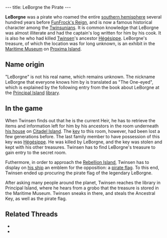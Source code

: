 ---
title: LeBorgne the Pirate
---

{{twinsunica import}}{{Infobox Character
 |image=
 |race=
 |gender=male
 |size=
 |age=dead
 |magical=
 |lba1=yes
 |lba2=no
 |alignment=neutral
 |occupation=Pirate
 |requires=
 |amount=
 |fam1=
 |fam2=
 |planet=
 |island=
 |building=
}}
'''LeBorgne''' was a pirate who roamed the entire [[southern hemisphere]] several hundred years before [[FunFrock's Reign]], and is now a famous historical character among the [[Twinsun]]ians. It is common knowledge that LeBorgne was almost illiterate and had the captain's log written for him by his cook. It is also he who had killed [[Twinsen]]'s ancestor [[Hégésippe]]. LeBorgne's treasure, of which the location was for long unknown, is an exhibit in the [[Maritime Museum]] on [[Proxima Island]].

==Name origin==
"LeBorgne" is not his real name, which remains unknown. The nickname LeBorgne that everyone knows him by is translated as "The One-eyed", which is explained by the following entry from the book about LeBorgne at the [[Principal Island]] [[library]].
{{Quote
 |That was his nickname because he was always chewing an old toothpick. One day, during a typhoon, he sneezed: he found his toothpick, but lost an eye!
 |character=Library Grobo
 |island=Principal Island
 |planet=twinsun
 |quoteid=616}}

==In the game==
When Twinsen finds out that he is the current Heir, he has to retrieve the items and information left for him by his ancestors in the room underneath [[Twinsen's house|his house]] on [[Citadel Island]]. The [[Ancestral Key|key]] to this room, however, had been lost a few generations before. The last family member to have possession of this key was [[Hégésippe]]. He was killed by LeBorgne, and the key was stolen and kept with his other treasures. Twinsen has to find LeBorgne's treasure to gain entry to the secret room.

Futhermore, in order to approach the [[Rebellion Island]], Twinsen has to display on [[catamaran|his ship]] an emblem for the opposition: a [[pirate flag]]. To this end, Twinsen ended up procuring the pirate flag of the legendary LeBorgne.

After asking many people around the planet, Twinsen reaches the library in Principal Island, where he hears from a grobo that the treasure is stored in the Maritime Museum. Twinsen sneaks in there, and steals the Ancestral Key, as well as the pirate flag.

==Related Threads==
* {{thread|id=7783|title=Strange quote}}
* {{thread|id=6675|title=LBA has you}}